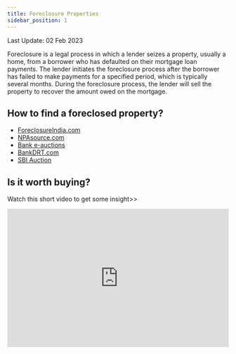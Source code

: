 ```yaml
---
title: Foreclosure Properties
sidebar_position: 1
---
```

Last Update: 02 Feb 2023


Foreclosure is a legal process in which a lender seizes a property, usually a home, from a borrower who has defaulted on their mortgage loan payments.
The lender initiates the foreclosure process after the borrower has failed to make payments for a specified period, which is typically several months.
During the foreclosure process, the lender will sell the property to recover the amount owed on the mortgage.

## How to find a foreclosed property?
* [ForeclosureIndia.com](https://foreclosureindia.com/)
* [NPAsource.com](http://npasource.com/default.aspx)
* [Bank e-auctions](https://www.bankeauctions.com/)
* [BankDRT.com](http://www.bankdrt.com/nf/auction_hot/index.php)
* [SBI Auction](https://sbi.auctiontiger.net/EPROC/)

## Is it worth buying?
Watch this short video to get some insight>>
<iframe width="100%" height="315" src="https://www.youtube.com/embed/H8BMv2vP3Xw" title="YouTube video player" frameborder="0" allow="accelerometer; autoplay; clipboard-write; encrypted-media; gyroscope; picture-in-picture; web-share" allowfullscreen></iframe>